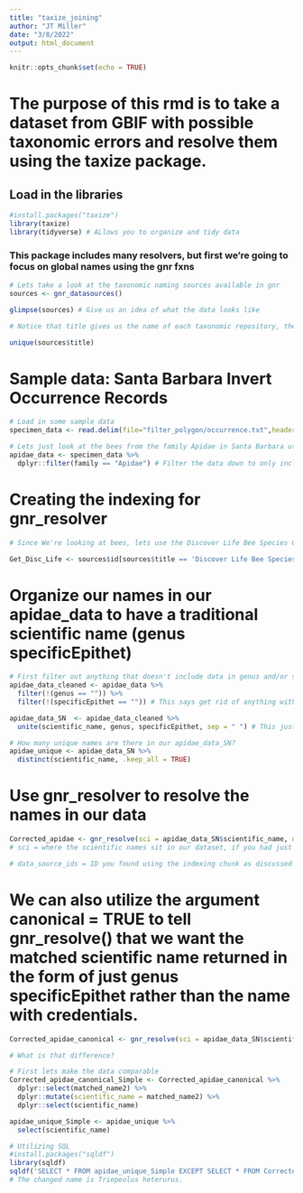 ```yaml
---
title: "taxize_joining"
author: "JT Miller"
date: "3/8/2022"
output: html_document
---
```


```r
knitr::opts_chunk$set(echo = TRUE)
```

# The purpose of this rmd is to take a dataset from GBIF with possible taxonomic errors and resolve them using the taxize package.

## Load in the libraries
```r
#install.packages("taxize") 
library(taxize)
library(tidyverse) # ALlows you to organize and tidy data
```
### This package includes many resolvers, but first we're going to focus on global names using the gnr fxns
```r
# Lets take a look at the taxonomic naming sources available in gnr
sources <- gnr_datasources() 

glimpse(sources) # Give us an idea of what the data looks like 

# Notice that title gives us the name of each taxonomic repository, therefore choosing which one we want is important for your particular dataset

unique(sources$title)

```

# Sample data: Santa Barbara Invert Occurrence Records
```r
# Load in some sample data 
specimen_data <- read.delim(file="filter_polygon/occurrence.txt",header=TRUE)

# Lets just look at the bees from the family Apidae in Santa Barbara utilizing the dplyr package in the tidyverse
apidae_data <- specimen_data %>% 
  dplyr::filter(family == "Apidae") # Filter the data down to only include only the bee family Apidae
```

# Creating the indexing for gnr_resolver
```r
# Since We're looking at bees, lets use the Discover Life Bee Species Guide. 

Get_Disc_Life <- sources$id[sources$title == 'Discover Life Bee Species Guide']# This code basically says take our sources df, and pull out the ID in the same row that has "Discover Life Bee Species Guide" and assign it to rthe variable 'Get_Disc_Life'

```

# Organize our names in our apidae_data to have a traditional scientific name (genus specificEpithet)
```r
# First filter out anything that doesn't include data in genus and/or specificEpithet since those will be necessary 
apidae_data_cleaned <- apidae_data %>% 
  filter(!(genus == "")) %>% 
  filter(!(specificEpithet == "")) # This says get rid of anything with an empty space in these fields, this is used since we don't have the traditional NAs as placeholders for missing values. 

apidae_data_SN  <- apidae_data_cleaned %>% 
  unite(scientific_name, genus, specificEpithet, sep = " ") # This just says take our apidae_data and unite the columns genus and specificEpithet, putting a space between the two and call that new united column 'scientific_name'. Store this newly made dataset as 'apidae_data_SN'

# How many unique names are there in our apidae_data_SN?
apidae_unique <- apidae_data_SN %>% 
  distinct(scientific_name, .keep_all = TRUE)
```

# Use gnr_resolver to resolve the names in our data 
```r
Corrected_apidae <- gnr_resolve(sci = apidae_data_SN$scientific_name, data_source_ids = Get_Disc_Life) # Here we use the gnr_resolve function by filling the following arguments 
# sci = where the scientific names sit in our dataset, if you had just a few you could get away with using c("name1", "name2"), however when looking at a large scale dataset you can call the specific column of the dataset you are interested in using the $ operator: dataset$columnOfInterest

# data_source_ids = ID you found using the indexing chunk as discussed above

```

# We can also utilize the argument canonical = TRUE to tell gnr_resolve() that we want the matched scientific name returned in the form of just genus specificEpithet rather than the name with credentials. 
```r
Corrected_apidae_canonical <- gnr_resolve(sci = apidae_data_SN$scientific_name, data_source_ids = Get_Disc_Life, canonical = TRUE) # Gives us 69 names as opposed to the 70 we had before, indicating one of them was removed. 

# What is that difference? 

# First lets make the data comparable
Corrected_apidae_canonical_Simple <- Corrected_apidae_canonical %>% 
  dplyr::select(matched_name2) %>% 
  dplyr::mutate(scientific_name = matched_name2) %>% 
  dplyr::select(scientific_name)

apidae_unique_Simple <- apidae_unique %>% 
  select(scientific_name)

# Utilizing SQL
#install.packages("sqldf")
library(sqldf)
sqldf('SELECT * FROM apidae_unique_Simple EXCEPT SELECT * FROM Corrected_apidae_canonical_Simple')
# The changed name is Triepeolus heterurus. 
```



